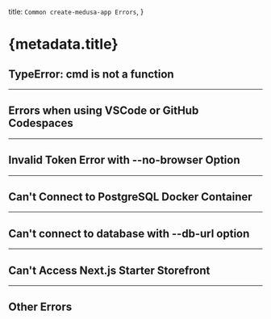
  title: `Common create-medusa-app Errors`,
}

# {metadata.title}

## TypeError: cmd is not a function

<TypeError />

---

## Errors when using VSCode or GitHub Codespaces

<ForwardingError />

---

## Invalid Token Error with --no-browser Option

<InvalidTokenError />

---

## Can't Connect to PostgreSQL Docker Container

<DockerSection />

---

## Can't connect to database with --db-url option

<DbUrlError />

---

## Can't Access Next.js Starter Storefront

<NextjsError />

---

## Other Errors

<OtherErrors />